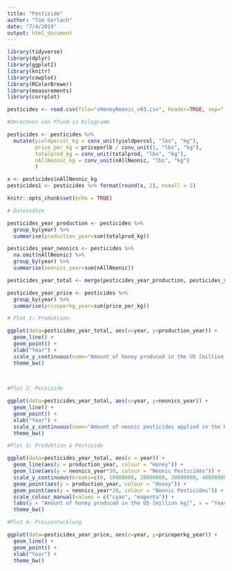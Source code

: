 ```yaml
---
title: "Pestizide"
author: "Tom Gerlach"
date: "7/4/2019"
output: html_document
---
```


```r
library(tidyverse)
library(dplyr)
library(ggplot2)
library(knitr)
library(cowplot)
library(RColorBrewer)
library(measurements)
library(corrplot)

pesticides <- read.csv(file="vHoneyNeonic_v03.csv", header=TRUE, sep=",")
```

```r
#Umrechnen von Pfund in Kilogramm

pesticides <- pesticides %>% 
  mutate(yieldpercol_kg = conv_unit(yieldpercol, "lbs", "kg"),
         price_per_kg = priceperlb / conv_unit(1, "lbs", "kg"),
         totalprod_kg = conv_unit(totalprod, "lbs", "kg"),
         nAllNeonic_kg = conv_unit(nAllNeonic, "lbs", "kg")
         )

x <- pesticides$nAllNeonic_kg
pesticides1 <- pesticides %>% format(round(x, 2), nsmall = 2)
```


```r
knitr::opts_chunk$set(echo = TRUE)
```

```r
# Datensätze

pesticides_year_production <- pesticides %>%
  group_by(year) %>%
  summarise(production_year=sum(totalprod_kg))

pesticides_year_neonics <- pesticides %>% 
  na.omit(nAllNeonic) %>% 
  group_by(year) %>% 
  summarise(neonics_year=sum(nAllNeonic))

pesticides_year_total <- merge(pesticides_year_production, pesticides_year_neonics)

pesticides_year_price <- pesticides %>% 
  group_by(year) %>% 
  summarise(priceperkg_year=sum(price_per_kg))
```

```r
# Plot 1: Produktion

ggplot(data=pesticides_year_total, aes(x=year, y=production_year)) +
  geom_line() + 
  geom_point() +
  xlab("Year") +
  scale_y_continuous(name="Amount of honey produced in the US [million kg]", breaks=c(60000000, 70000000, 80000000, 90000000, 100000000), labels=c("60", "70", "80", "90", "100")) +
  theme_bw()
  
  
```

```r
#Plot 2: Pestizide

ggplot(data=pesticides_year_total, aes(x=year, y=neonics_year)) +
  geom_line() + 
  geom_point() +
  xlab("Year") +
  scale_y_continuous(name="Amount of neonic pesticides applied in the US [M kg]", breaks=c(0, 500000, 1000000, 1500000, 2000000, 2500000, 3000000), labels=c("0", "0,5", "1", "1,5", "2", "2,5", "3")) +
  theme_bw()
```
```r
#Plot 3: Produktion & Pestizide

ggplot(data=pesticides_year_total, aes(x = year)) + 
  geom_line(aes(y = production_year, colour = "Honey")) + 
  geom_line(aes(y = neonics_year*30, colour = "Neonic Pesticides")) + 
  scale_y_continuous(breaks=c(0, 10000000, 20000000, 30000000, 40000000, 50000000, 60000000, 70000000, 80000000, 90000000, 100000000), labels=c("0", "10", "20", "30", "40", "50", "60", "70", "80", "90", "100"), sec.axis = sec_axis(~./30, name = "Amount of neonic pesticides applied in the US [million kg]", breaks=c(0, 500000, 1000000, 1500000, 2000000, 2500000, 3000000, 3500000), labels=c("0", "0,5", "1", "1,5", "2", "2,5", "3", "3,5"))) +
  geom_point(aes(y = production_year, colour = "Honey")) + 
  geom_point(aes(y = neonics_year*30, colour = "Neonic Pesticides")) +
  scale_colour_manual(values = c("cyan", "magenta")) + 
  labs(y = "Amount of honey produced in the US [million kg]", x = "Year", colour = "Parameter") + 
  theme_bw()

```

```r
#Plot 4: Preisentwcklung

ggplot(data=pesticides_year_price, aes(x=year, y=priceperkg_year)) +
  geom_line() + 
  geom_point() +
  xlab("Year") +
  theme_bw()
```


